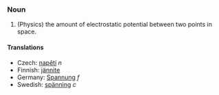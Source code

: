 ===Noun===
#(Physics) the amount of electrostatic potential between two points in space.

====Translations====
*Czech: [[napětí]] ''n''
*Finnish: [[jännite]]
*Germany: [[Spannung]] ''f''
*Swedish: [[spänning]] ''c''